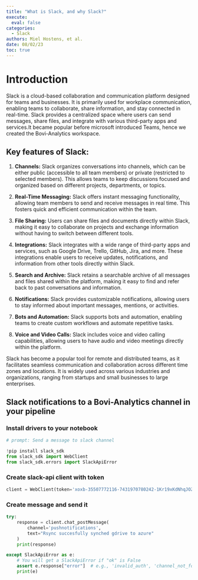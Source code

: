```yaml
---
title: "What is Slack, and why Slack?"
execute:
  eval: false
categories:
  - Slack
authors: Miel Hostens, et al.
date: 08/02/23
toc: true
---
```


# Introduction

Slack is a cloud-based collaboration and communication platform designed for teams and businesses. It is primarily used for workplace communication, enabling teams to collaborate, share information, and stay connected in real-time. Slack provides a centralized space where users can send messages, share files, and integrate with various third-party apps and services.It became popular before microsoft introduced Teams, hence we created the Bovi-Analytics workspace.

## Key features of Slack:

1.  **Channels:** Slack organizes conversations into channels, which can be either public (accessible to all team members) or private (restricted to selected members). This allows teams to keep discussions focused and organized based on different projects, departments, or topics.

2.  **Real-Time Messaging:** Slack offers instant messaging functionality, allowing team members to send and receive messages in real time. This fosters quick and efficient communication within the team.

3.  **File Sharing:** Users can share files and documents directly within Slack, making it easy to collaborate on projects and exchange information without having to switch between different tools.

4.  **Integrations:** Slack integrates with a wide range of third-party apps and services, such as Google Drive, Trello, GitHub, Jira, and more. These integrations enable users to receive updates, notifications, and information from other tools directly within Slack.

5.  **Search and Archive:** Slack retains a searchable archive of all messages and files shared within the platform, making it easy to find and refer back to past conversations and information.

6.  **Notifications:** Slack provides customizable notifications, allowing users to stay informed about important messages, mentions, or activities.

7.  **Bots and Automation:** Slack supports bots and automation, enabling teams to create custom workflows and automate repetitive tasks.

8.  **Voice and Video Calls:** Slack includes voice and video calling capabilities, allowing users to have audio and video meetings directly within the platform.

Slack has become a popular tool for remote and distributed teams, as it facilitates seamless communication and collaboration across different time zones and locations. It is widely used across various industries and organizations, ranging from startups and small businesses to large enterprises.

## Slack notifications to a Bovi-Analytics channel in your pipeline

### Install drivers to your notebook

``` python
# prompt: Send a message to slack channel

!pip install slack_sdk
from slack_sdk import WebClient
from slack_sdk.errors import SlackApiError
```

### Create slack-api client with token

``` python
client = WebClient(token='xoxb-35507772116-7431970780242-1Kr19xKdNhqJOZraeIq9CxOn')
```

### Create message and send it

``` python
try:
    response = client.chat_postMessage(
        channel='pushnotifications',
        text="Rsync succesfully synched gdrive to azure"
    )
    print(response)

except SlackApiError as e:
    # You will get a SlackApiError if "ok" is False
    assert e.response["error"]  # e.g., 'invalid_auth', 'channel_not_found'
    print(e)
```

